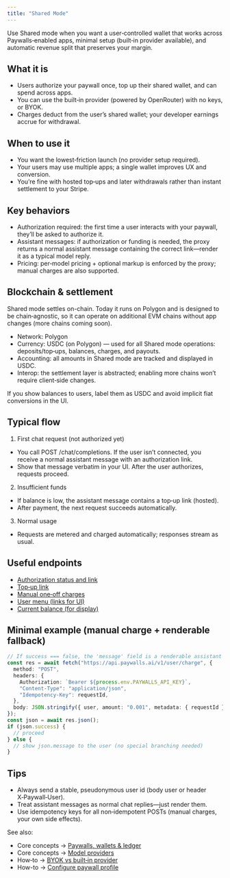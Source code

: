 ```yaml
---
title: "Shared Mode"
---
```


Use Shared mode when you want a user‑controlled wallet that works across Paywalls‑enabled apps, minimal setup (built‑in provider available), and automatic revenue split that preserves your margin.

## What it is

- Users authorize your paywall once, top up their shared wallet, and can spend across apps.
- You can use the built‑in provider (powered by OpenRouter) with no keys, or BYOK.
- Charges deduct from the user’s shared wallet; your developer earnings accrue for withdrawal.

## When to use it

- You want the lowest‑friction launch (no provider setup required).
- Your users may use multiple apps; a single wallet improves UX and conversion.
- You’re fine with hosted top‑ups and later withdrawals rather than instant settlement to your Stripe.

## Key behaviors

- Authorization required: the first time a user interacts with your paywall, they’ll be asked to authorize it.
- Assistant messages: if authorization or funding is needed, the proxy returns a normal assistant message containing the correct link—render it as a typical model reply.
- Pricing: per‑model pricing + optional markup is enforced by the proxy; manual charges are also supported.

## Blockchain & settlement

<Info>
  Shared mode settles on-chain. Today it runs on Polygon and is designed to be
  chain‑agnostic, so it can operate on additional EVM chains without app changes
  (more chains coming soon).
</Info>

- Network: Polygon
- Currency: USDC (on Polygon) — used for all Shared mode operations: deposits/top‑ups, balances, charges, and payouts.
- Accounting: all amounts in Shared mode are tracked and displayed in USDC.
- Interop: the settlement layer is abstracted; enabling more chains won’t require client‑side changes.

<Note>
  If you show balances to users, label them as USDC and avoid implicit fiat
  conversions in the UI.
</Note>

## Typical flow

1. First chat request (not authorized yet)

- You call POST /chat/completions. If the user isn’t connected, you receive a normal assistant message with an authorization link.
- Show that message verbatim in your UI. After the user authorizes, requests proceed.

2. Insufficient funds

- If balance is low, the assistant message contains a top‑up link (hosted).
- After payment, the next request succeeds automatically.

3. Normal usage

- Requests are metered and charged automatically; responses stream as usual.

## Useful endpoints

- [Authorization status and link](/api-reference/user/connect/get)
- [Top‑up link](/api-reference/user/balance/topup/get)
- [Manual one‑off charges](/api-reference/user/charge/post)
- [User menu (links for UI)](/api-reference/user/menu/get)
- [Current balance (for display)](/api-reference/user/balance/get)

## Minimal example (manual charge + renderable fallback)

```ts
// If success === false, the 'message' field is a renderable assistant message (auth/top‑up link).
const res = await fetch("https://api.paywalls.ai/v1/user/charge", {
  method: "POST",
  headers: {
    Authorization: `Bearer ${process.env.PAYWALLS_API_KEY}`,
    "Content-Type": "application/json",
    "Idempotency-Key": requestId,
  },
  body: JSON.stringify({ user, amount: "0.001", metadata: { requestId } }),
});
const json = await res.json();
if (json.success) {
  // proceed
} else {
  // show json.message to the user (no special branching needed)
}
```

## Tips

- Always send a stable, pseudonymous user id (body user or header X‑Paywall‑User).
- Treat assistant messages as normal chat replies—just render them.
- Use idempotency keys for all non‑idempotent POSTs (manual charges, your own side effects).

See also:

- Core concepts → [Paywalls, wallets & ledger](/core-concepts/paywalls-wallets-ledger)
- Core concepts → [Model providers](/core-concepts/model-providers)
- How‑to → [BYOK vs built‑in provider](/how-to-guides/byok-vs-built-in-provider)
- How-to → [Configure paywall profile](/how-to-guides/configure-profile)
